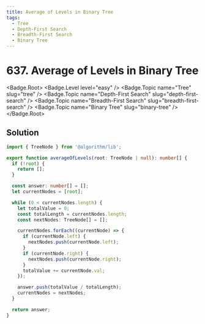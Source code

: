 ```yaml
---
title: Average of Levels in Binary Tree
tags:
  - Tree
  - Depth-First Search
  - Breadth-First Search
  - Binary Tree
---
```


# 637. Average of Levels in Binary Tree

<Badge.Root>
  <Badge.Level level="easy" />
  <Badge.Topic name="Tree" slug="tree" />
  <Badge.Topic name="Depth-First Search" slug="depth-first-search" />
  <Badge.Topic name="Breadth-First Search" slug="breadth-first-search" />
  <Badge.Topic name="Binary Tree" slug="binary-tree" />
</Badge.Root>

## Solution

```typescript filename="solution.ts" copy
import { TreeNode } from '@algorithm/lib';

export function averageOfLevels(root: TreeNode | null): number[] {
  if (!root) {
    return [];
  }

  const answer: number[] = [];
  let currentNodes = [root];

  while (0 < currentNodes.length) {
    let totalValue = 0;
    const totalLength = currentNodes.length;
    const nextNodes: TreeNode[] = [];

    currentNodes.forEach((currentNode) => {
      if (currentNode.left) {
        nextNodes.push(currentNode.left);
      }
      if (currentNode.right) {
        nextNodes.push(currentNode.right);
      }
      totalValue += currentNode.val;
    });

    answer.push(totalValue / totalLength);
    currentNodes = nextNodes;
  }

  return answer;
}
```

<ProblemLink
  codingSite="leetcode"
  href="https://leetcode.com/problems/average-of-levels-in-binary-tree/"
  title="Average of Levels in Binary Tree"
/>
